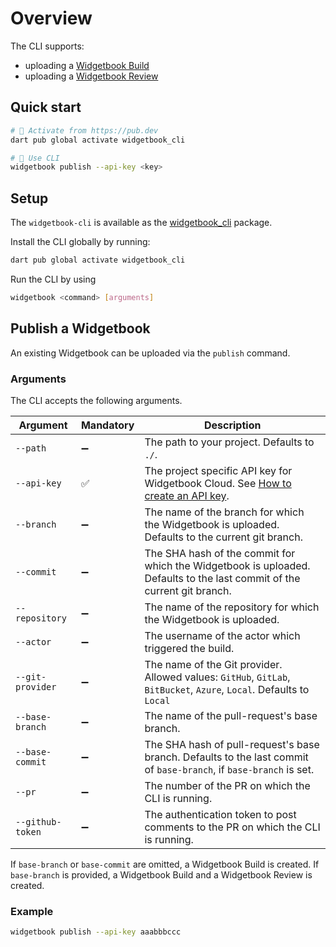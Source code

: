 # Overview

The CLI supports:
- uploading a [Widgetbook Build](https://docs.widgetbook.io/widgetbook-cloud/hosting)
- uploading a [Widgetbook Review](https://docs.widgetbook.io/widgetbook-cloud/review)

## Quick start

```bash
# 🎯 Activate from https://pub.dev
dart pub global activate widgetbook_cli

# 🚀 Use CLI
widgetbook publish --api-key <key>
```

## Setup

The `widgetbook-cli` is available as the [widgetbook_cli](https://pub.dev/packages/widgetbook_cli) package.

Install the CLI globally by running: 

```bash
dart pub global activate widgetbook_cli
```

Run the CLI by using
```bash
widgetbook <command> [arguments]
```

## Publish a Widgetbook

An existing Widgetbook can be uploaded via the `publish` command.

### Arguments

The CLI accepts the following arguments.

| Argument         | Mandatory | Description |
| ---------------- | --------- | ----------- |
| `--path`         | ➖        | The path to your project. Defaults to `./`. |
| `--api-key`      | ✅        | The project specific API key for Widgetbook Cloud. See [How to create an API key](https://docs.widgetbook.io/widgetbook-cloud/hosting#how-to-create-an-api-key).|
| `--branch`       | ➖        | The name of the branch for which the Widgetbook is uploaded. Defaults to the current git branch. |
| `--commit`       | ➖        | The SHA hash of the commit for which the Widgetbook is uploaded. Defaults to the last commit of the current git branch. |
| `--repository`   | ➖        | The name of the repository for which the Widgetbook is uploaded.|
| `--actor`        | ➖        | The username of the actor which triggered the build.|
| `--git-provider` | ➖        | The name of the Git provider. Allowed values: `GitHub`, `GitLab`, `BitBucket`, `Azure`, `Local`. Defaults to `Local` |
| `--base-branch`  | ➖        | The name of the pull-request's base branch. |
| `--base-commit`  | ➖        | The SHA hash of pull-request's base branch. Defaults to the last commit of `base-branch`, if `base-branch` is set. |
| `--pr`           | ➖        | The number of the PR on which the CLI is running. |
| `--github-token` | ➖        | The authentication token to post comments to the PR on which the CLI is running. |

If `base-branch` or `base-commit` are omitted, a Widgetbook Build is created. 
If `base-branch` is provided, a Widgetbook Build and a Widgetbook Review is created.

### Example

```bash
widgetbook publish --api-key aaabbbccc
```